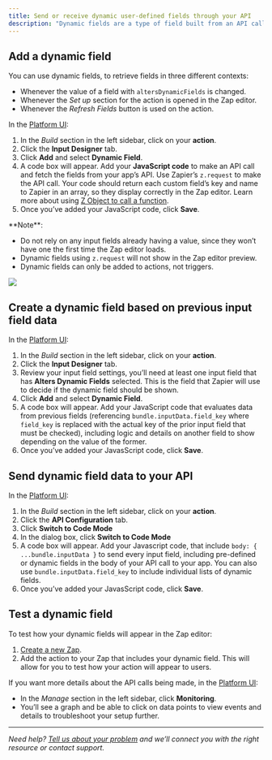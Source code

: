 ```yaml
---
title: Send or receive dynamic user-defined fields through your API
description: "Dynamic fields are a type of field built from an API call. Custom code runs to show fields based on other input field data. These are especially useful with project management apps, CRM apps, databases, and any other app where users can add custom, user-defined fields."
---
```


## Add a dynamic field

You can use dynamic fields, to retrieve fields in three different contexts:

*   Whenever the value of a field with `altersDynamicFields` is changed.
*   Whenever the _Set up_ section for the action is opened in the Zap editor.
*   Whenever the _Refresh Fields_ button is used on the action.

In the [Platform UI](https://zapier.com/app/developer):

1.  In the _Build_ section in the left sidebar, click on your **action**.
2.  Click the **Input Designer** tab.
3.  Click **Add** and select **Dynamic Field**.
4.  A code box will appear. Add your **JavaScript code** to make an API call and fetch the fields from your app’s API. Use Zapier’s `z.request` to make the API call. Your code should return each custom field’s key and name to Zapier in an array, so they display correctly in the Zap editor. Learn more about using [Z Object to call a function](https://github.com/zapier/zapier-platform/blob/master/packages/cli/README.md#z-object).
5.  Once you’ve added your JavaScript code, click **Save**.

<Info>
**Note**:

 *   Do not rely on any input fields already having a value, since they won’t have one the first time the Zap editor loads.
 *   Dynamic fields using `z.request` will not show in the Zap editor preview.
 *   Dynamic fields can only be added to actions, not triggers.
</Info>
<Frame>
  <img src="/images/8177dce9ee77e014b8fe65f4f6d6e5ba.png"/>
</Frame>

## Create a dynamic field based on previous input field data

In the [Platform UI](https://zapier.com/app/developer):

1.  In the _Build_ section in the left sidebar, click on your **action**.
2.  Click the **Input Designer** tab.
3.  Review your input field settings, you’ll need at least one input field that has **Alters Dynamic Fields** selected. This is the field that Zapier will use to decide if the dynamic field should be shown.
4.  Click **Add** and select **Dynamic Field**.
5.  A code box will appear. Add your JavaScript code that evaluates data from previous fields (referencing `bundle.inputData.field_key` where `field_key` is replaced with the actual key of the prior input field that must be checked), including logic and details on another field to show depending on the value of the former.
6.  Once you’ve added your JavasScript code, click **Save**.

## Send dynamic field data to your API

In the [Platform UI](https://zapier.com/app/developer):

1.  In the _Build_ section in the left sidebar, click on your **action**.
2.  Click the **API Configuration** tab.
3.  Click **Switch to Code Mode**
4.  In the dialog box, click **Switch to Code Mode**
5.  A code box will appear. Add your Javascript code, that include `body: { ...bundle.inputData }` to send every input field, including pre-defined or dynamic fields in the body of your API call to your app. You can also use `bundle.inputData.field_key` to include individual lists of dynamic fields.
6.  Once you’ve added your JavasScript code, click **Save**.

## Test a dynamic field

To test how your dynamic fields will appear in the Zap editor:

1.  [Create a new Zap](https://zapier.com/app/editor/).
2.  Add the action to your Zap that includes your dynamic field. This will allow for you to test how your action will appear to users.

If you want more details about the API calls being made, in the [Platform UI](https://zapier.com/app/developer):

*   In the _Manage_ section in the left sidebar, click **Monitoring**.
*   You’ll see a graph and be able to click on data points to view events and details to troubleshoot your setup further.

- - -

_Need help? [Tell us about your problem](https://developer.zapier.com/contact) and we’ll connect you with the right resource or contact support._
